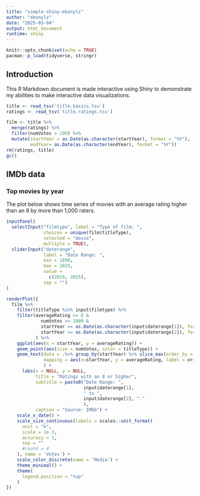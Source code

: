 ```yaml
---
title: "simple-shiny-ebonylz"
author: "ebonylz"
date: "2025-03-04"
output: html_document
runtime: shiny
---
```


```r
knitr::opts_chunk$set(echo = TRUE)
pacman::p_load(tidyverse, stringr)
```

## Introduction

This R Markdown document is made interactive using Shiny to demonstrate my abilities to make interactive data visualizations.

```r
title <- read_tsv('title.basics.tsv')
ratings <- read_tsv('title.ratings.tsv')

film <- title %>%
  merge(ratings) %>%
  filter(numVotes > 100) %>%
  mutate(startYear = as.Date(as.character(startYear), format = "%Y"),
         endYear= as.Date(as.character(endYear), format = "%Y"))
rm(ratings, title)
gc()

```

## IMDb data{.tabset}

### Top movies by year

The plot below shows time series of movies with an average rating higher than an 8 by more than 1,000 raters.

```r
inputPanel(
  selectInput("filmtype", label = "Type of film: ",
              choices = unique(film$titleType), 
              selected = "movie", 
              multiple = TRUE),
  sliderInput("daterange",
              label = "Date Range: ",
              min = 1890,
              max = 2025,
              value = 
                c(2019, 2025),
              sep = "")
)

renderPlot({
  film %>%
    filter(titleType %in% input$filmtype) %>%
    filter(averageRating >= 8 & 
             numVotes >= 1000 &
             startYear >= as.Date(as.character(input$daterange[1]), format = "%Y") &
             startYear <= as.Date(as.character(input$daterange[2]), format = "%Y")
           ) %>%
    ggplot(aes(x = startYear, y = averageRating)) +
    geom_point(aes(size = numVotes, color = titleType)) +
    geom_text(data = .%>% group_by(startYear) %>% slice_max(order_by = numVotes, n = 3),
              mapping = aes(x=startYear, y = averageRating, label = originalTitle, size = numVotes), check_overlap = TRUE, position = position_dodge(0.9)
              ) +
      labs(x = NULL, y = NULL,
           title = "Ratings with an 8 or higher",
           subtitle = paste0("Date Range: ",
                             input$daterange[1],
                             " to ",
                             input$daterange[2], "."
                             ),
           caption = "Source: IMDb") +
    scale_x_date() +
    scale_size_continuous(labels = scales::unit_format(
      unit = "k",
      scale = 1e-3,
      accuracy = 1,
      sep = ""
      #round = 4
    ), name = 'Votes') +
    scale_color_discrete(name = 'Media') +
    theme_minimal() +
    theme(
      legend.position = "top"
    )
})
 
```

